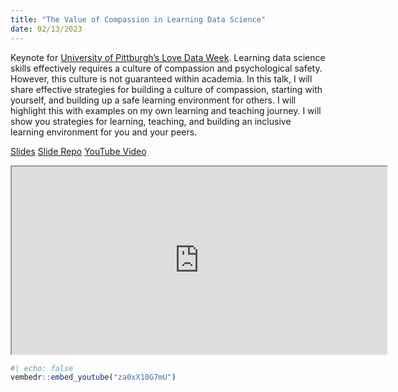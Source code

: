 ```yaml
---
title: "The Value of Compassion in Learning Data Science"
date: 02/13/2023
---
```


Keynote for [University of Pittburgh's Love Data Week](https://lovedatapgh.io/#keynote-address-the-value-of-compassion-in-learning-data-science). Learning data science skills effectively requires a culture of compassion and psychological safety. However, this culture is not guaranteed within academia. In this talk, I will share effective strategies for building a culture of compassion, starting with yourself, and building up a safe learning environment for others. I will highlight this with examples on my own learning and teaching journey. I will show you strategies for learning, teaching, and building an inclusive learning environment for you and your peers.

[Slides](https://laderast.github.io/pitt_keynote/#/title-slide){.btn .btn-primary role="button"}
[Slide Repo](https://github.com/laderast/pitt_keynote){.btn .btn-primary role="button"}
[YouTube Video](https://youtu.be/za0xX10G7mU){.btn .btn-primary role="button"}

<iframe class="slide-deck" src="https://laderast.github.io/pitt_keynote/#/title-slide" height=300 width=600></iframe>

```r
#| echo: false
vembedr::embed_youtube("za0xX10G7mU")
```

